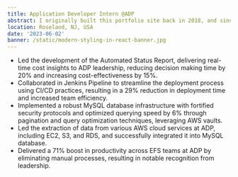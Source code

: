 ```yaml
---
title: Application Developer Intern @ADP
abstract: I originally built this portfolio site back in 2018, and since then it's evolved quite a bit. Recently I migrated from Create React App to Next.js and made some major upgrades in the process.
location: Roseland, NJ, USA
date: '2023-06-02'
banner: /static/modern-styling-in-react-banner.jpg
---
```


- Led the development of the Automated Status Report, delivering real-time cost insights to ADP leadership, reducing decision making time by 20% and increasing cost-effectiveness by 15%.
- Collaborated in Jenkins Pipeline to streamline the deployment process using CI/CD practices, resulting in a 29% reduction in deployment time and increased team efficiency.
- Implemented a robust MySQL database infrastructure with fortified security protocols and optimized querying speed by 6% through pagination and query optimization techniques, leveraging AWS vaults.
- Led the extraction of data from various AWS cloud services at ADP, including EC2, S3, and RDS, and successfully integrated it into MySQL database.
- Delivered a 71% boost in productivity across EFS teams at ADP by eliminating manual processes, resulting in notable recognition from leadership.

